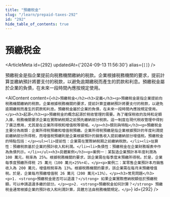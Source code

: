 ```yaml
---
title: "預繳税金"
slug: "/learn/prepaid-taxes-292"
id: "292"
hide_table_of_contents: true
---
```



# 預繳税金

<ArticleMeta id={292} updatedAt={'2024-09-13 11:56:30'} alias={`[]`} />
<div className='border-solid border-b border-t-0 my-4 border-[var(--ifm-color-gray-300)]' />

預繳税金是指企業提前向税務機關繳納的税款。企業根據税務機關的要求，提前計算並繳納預計將要支付的税款，以避免逾期繳税而產生的罰款和利息。預繳税金屬於企業的負債，在未來一段時間內應按規定使用。

<AIContent content={`<h2>預繳税金</h2><h3>定義</h3><p>預繳税金是指企業提前向税務機關繳納的税款。企業根據税務機關的要求，提前計算並繳納預計將要支付的税款，以避免逾期繳税而產生的罰款和利息。預繳税金屬於企業的負債，在未來一段時間內應按規定使用。</p><h3>起源</h3><p>預繳税金的概念起源於税收管理的需要。為了確保税收的及時和足額入庫，税務機關要求企業在實際納税期之前預先繳納部分税款。這一制度在現代税收管理中得到了廣泛應用，尤其是在企業所得税和增值税等領域。</p><h3>類別與特點</h3><p>預繳税金主要分為兩類：企業所得税預繳和增值税預繳。企業所得税預繳是指企業根據預計的年度利潤提前繳納部分所得税，而增值税預繳則是企業根據預計的銷售收入提前繳納部分增值税。預繳税金的特點包括：</p><ul><li>提前性：企業需在實際納税期之前繳納税款。</li><li>估算性：預繳税款基於企業的預計收入和利潤。</li><li>負債性：預繳税金在企業財務報表中作為負債列示。</li></ul><h3>具體案例</h3><p>案例一：某製造企業預計本年度利潤為 100 萬元，税率為 25%。根據税務機關的要求，該企業需在每季度末預繳所得税。於是，企業每季度預繳所得税 25 萬元（100 萬元×25%÷4）。</p><p>案例二：某零售企業預計本月銷售收入為 200 萬元，增值税税率為 13%。根據税務機關的要求，該企業需在每月末預繳增值税。於是，企業每月預繳增值税 26 萬元（200 萬元×13%）。</p><h3>常見問題</h3><p>1. <strong>預繳税金是否可以退還？</strong> 如果企業實際應納税額低於預繳税額，可以申請退還多繳的部分。</p><p>2. <strong>預繳税金如何計算？</strong> 預繳税金通常根據企業的預計收入和利潤計算，具體方法由税務機關規定。</p>`} id={292} />
